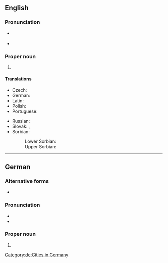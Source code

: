 ==English==
{{wikipedia}}

===Pronunciation===
* {{a|US}} {{IPA|en|/ˈkɑtbʌs/}}
* {{a|RP}} {{IPA|en|/ˈkɒtbʌs/}}

===Proper noun===
{{en-proper noun}}

# {{place|en|independent city|s/Brandenburg|c/Germany}}

====Translations====
{{trans-top|city in Germany}}
* Czech: {{t|cs|Chotěbuz|m}}
* German: {{t+|de|Cottbus}}
* Latin: {{t|la|Cotbusium}}
* Polish: {{t+|pl|Chociebuż|m}}
* Portuguese: {{t|pt|Cottbus|f}}
{{trans-mid}}
* Russian: {{t+|ru|Ко́тбус|m}}
* Slovak: {{t|sk|Cottbus|m}}, {{t|sk|Chotebuz|m}} {{qualifier|historically}}
* Sorbian:
*: Lower Sorbian: {{t|dsb|Chóśebuz|m}}
*: Upper Sorbian: {{t|hsb|Choćebuz|m}}
{{trans-bottom}}

----

==German==
{{wikipedia|lang=de}}

===Alternative forms===
* {{l|de|Kottbus}} {{qualifier|obsolete}}

===Pronunciation===
* {{IPA|de|/ˈkɔtbʊs/}}
* {{audio|de|De-Cottbus.ogg|Audio}}

===Proper noun===
{{de-proper noun|n}}

# {{l|en|Cottbus}}

[[Category:de:Cities in Germany]]